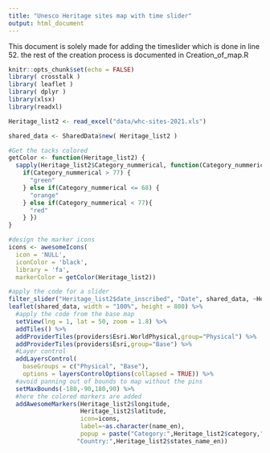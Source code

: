 ---
title: "Unesco Heritage sites map with time slider"
output: html_document
---
This document is solely made for adding the timeslider which is done in line 
52. the rest of the creation process is documented in Creation_of_map.R

```{r setup, include=FALSE}
knitr::opts_chunk$set(echo = FALSE)
library( crosstalk )
library( leaflet )
library( dplyr )
library(xlsx)
library(readxl)
```

```{r load in data}
Heritage_list2 <- read_excel("data/whc-sites-2021.xls")
```

```{r make shared data object}
shared_data <- SharedData$new( Heritage_list2 )
```

```{r color}
#Get the tacks colored
getColor <- function(Heritage_list2) {
  sapply(Heritage_list2$Category_nummerical, function(Category_nummerical) {
    if(Category_nummerical > 77) {
      "green"
    } else if(Category_nummerical <= 68) {
      "orange"
    } else if(Category_nummerical < 77){
      "red"
    } })
}
```


```{r icons}
#design the marker icons
icons <- awesomeIcons(
  icon = 'NULL',
  iconColor = 'black',
  library = 'fa',
  markerColor = getColor(Heritage_list2))
```


```{r Map creation}
#apply the code for a slider
filter_slider("Heritage_list2$date_inscribed", "Date", shared_data, ~Heritage_list2$date_inscribed, width = "100%")
leaflet(shared_data, width = "100%", height = 800) %>% 
  #apply the code from the base map
  setView(lng = 1, lat = 50, zoom = 1.8) %>% 
  addTiles() %>% 
  addProviderTiles(providers$Esri.WorldPhysical,group="Physical") %>%
  addProviderTiles(providers$Esri,group="Base") %>%
  #Layer control
  addLayersControl(
    baseGroups = c("Physical", "Base"),
    options = layersControlOptions(collapsed = TRUE)) %>% 
  #avoid panning out of bounds to map without the pins 
  setMaxBounds(-180,-90,180,90) %>%
  #here the colored markers are added
  addAwesomeMarkers(Heritage_list2$longitude, 
                    Heritage_list2$latitude, 
                    icon=icons, 
                    label=~as.character(name_en),
                    popup = paste("Category:",Heritage_list2$category,"<br>",
                   "Country:",Heritage_list2$states_name_en)) 
```